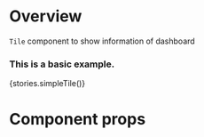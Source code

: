 
<Meta title="Modules/Dashboard/Components/Tile" component={Tile} />

# Overview

`Tile` component to show information of dashboard

### This is a basic example.

<Preview>
    <Story name="Tile">{stories.simpleTile()}</Story>
</Preview>

# Component props

<Props of={Tile} />

